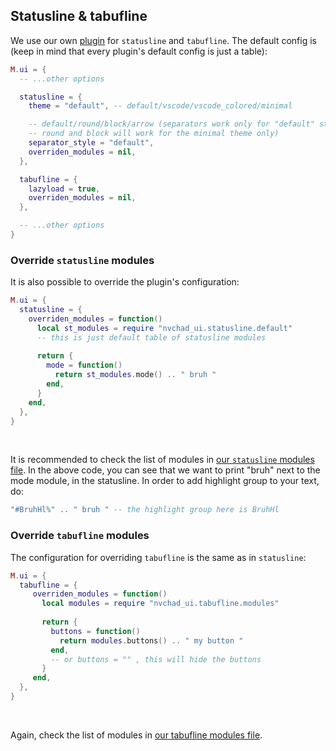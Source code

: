 ## Statusline & tabufline 

We use our own [plugin](https://github.com/NvChad/ui) for `statusline` and `tabufline`. The default config is (keep in mind that every plugin's default config is just a table):

```lua
M.ui = {
  -- ...other options

  statusline = {
    theme = "default", -- default/vscode/vscode_colored/minimal

    -- default/round/block/arrow (separators work only for "default" statusline theme;
    -- round and block will work for the minimal theme only)
    separator_style = "default",
    overriden_modules = nil,
  },

  tabufline = {
    lazyload = true,
    overriden_modules = nil,
  },

  -- ...other options
}
```

### Override `statusline` modules 

It is also possible to override the plugin's configuration:

```lua
M.ui = {
  statusline = {
    overriden_modules = function()
      local st_modules = require "nvchad_ui.statusline.default"
      -- this is just default table of statusline modules
  
      return {
        mode = function()
          return st_modules.mode() .. " bruh "
        end,
      }
    end,
  },
}
```
<br/>

It is recommended to check the list of modules in [our `statusline` modules file](https://github.com/NvChad/ui/blob/main/lua/nvchad_ui/statusline/modules.lua). In the above code, you can see that we want to print "bruh" next to the mode module, in the statusline. In order to add highlight group to your text, do:

```lua
"#BruhHl%" .. " bruh " -- the highlight group here is BruhHl
```

### Override `tabufline` modules

The configuration for overriding `tabufline` is the same as in `statusline`:

```lua
M.ui = {
  tabufline = {
     overriden_modules = function()
       local modules = require "nvchad_ui.tabufline.modules"
  
       return {
         buttons = function()
           return modules.buttons() .. " my button "
         end,
         -- or buttons = "" , this will hide the buttons
       }
     end,
  },
}
```

<br/>

Again, check the list of modules in [our tabufline modules file](https://github.com/NvChad/ui/blob/main/lua/nvchad_ui/tabufline/modules.lua).
